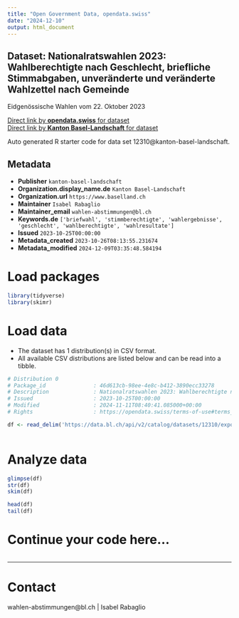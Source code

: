 ```yaml
---
title: "Open Government Data, opendata.swiss"
date: "2024-12-10"
output: html_document
---
```


## Dataset: Nationalratswahlen 2023: Wahlberechtigte nach Geschlecht, briefliche Stimmabgaben, unveränderte und veränderte Wahlzettel nach Gemeinde

Eidgenössische Wahlen vom 22. Oktober 2023

[Direct link by **opendata.swiss** for dataset](https://opendata.swiss/de/dataset/nationalratswahlen-2023-wahlberechtigte-nach-geschlecht-briefliche-stimmabgaben-unveranderte-un)<br>
[Direct link by **Kanton Basel-Landschaft** for dataset](https://data.bl.ch/explore/dataset/12310/)

Auto generated R starter code for data set 12310@kanton-basel-landschaft.

## Metadata

- **Publisher** `kanton-basel-landschaft`
- **Organization.display_name.de** `Kanton Basel-Landschaft`
- **Organization.url** `https://www.baselland.ch`
- **Maintainer** `Isabel Rabaglio`
- **Maintainer_email** `wahlen-abstimmungen@bl.ch`
- **Keywords.de** `['briefwahl', 'stimmberechtigte', 'wahlergebnisse', 'geschlecht', 'wahlberechtigte', 'wahlresultate']`
- **Issued** `2023-10-25T00:00:00`
- **Metadata_created** `2023-10-26T08:13:55.231674`
- **Metadata_modified** `2024-12-09T03:35:48.584194`


# Load packages

```r

library(tidyverse)
library(skimr)

```

# Load data

-   The dataset has 1 distribution(s) in CSV format.
-   All available CSV distributions are listed below and can be read into a tibble.

```r

# Distribution 0
# Package_id               : 46d613cb-98ee-4e8c-b412-3890ecc33278
# Description              : Nationalratswahlen 2023: Wahlberechtigte nach Geschlecht, briefliche Stimmabgaben, unveränderte und veränderte Wahlzettel nach Gemeinde (csv)
# Issued                   : 2023-10-25T00:00:00
# Modified                 : 2024-11-11T08:40:41.085000+00:00
# Rights                   : https://opendata.swiss/terms-of-use#terms_by

df <- read_delim('https://data.bl.ch/api/v2/catalog/datasets/12310/exports/csv?use_labels=true')



```

# Analyze data

```r

glimpse(df)
str(df)
skim(df)

head(df)
tail(df)

```

# Continue your code here...

```r

```

------------------------------------------------------------------------

# Contact

wahlen-abstimmungen@bl.ch | Isabel Rabaglio
